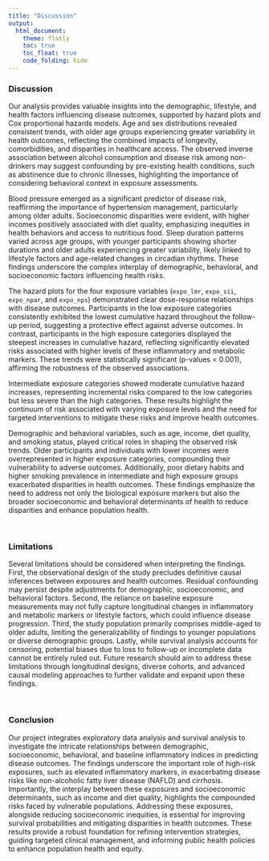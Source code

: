 ```yaml
---
title: "Discussion"
output: 
  html_document:
    theme: flatly
    toc: true
    toc_float: true
    code_folding: hide
---
```


### Discussion
Our analysis provides valuable insights into the demographic, lifestyle, and health factors influencing disease outcomes, supported by hazard plots and Cox proportional hazards models. Age and sex distributions revealed consistent trends, with older age groups experiencing greater variability in health outcomes, reflecting the combined impacts of longevity, comorbidities, and disparities in healthcare access. The observed inverse association between alcohol consumption and disease risk among non-drinkers may suggest confounding by pre-existing health conditions, such as abstinence due to chronic illnesses, highlighting the importance of considering behavioral context in exposure assessments.

Blood pressure emerged as a significant predictor of disease risk, reaffirming the importance of hypertension management, particularly among older adults. Socioeconomic disparities were evident, with higher incomes positively associated with diet quality, emphasizing inequities in health behaviors and access to nutritious food. Sleep duration patterns varied across age groups, with younger participants showing shorter durations and older adults experiencing greater variability, likely linked to lifestyle factors and age-related changes in circadian rhythms. These findings underscore the complex interplay of demographic, behavioral, and socioeconomic factors influencing health risks.

The hazard plots for the four exposure variables (`expo_lmr`, `expo_sii`, `expo_npar`, and `expo_nps`) demonstrated clear dose-response relationships with disease outcomes. Participants in the low exposure categories consistently exhibited the lowest cumulative hazard throughout the follow-up period, suggesting a protective effect against adverse outcomes. In contrast, participants in the high exposure categories displayed the steepest increases in cumulative hazard, reflecting significantly elevated risks associated with higher levels of these inflammatory and metabolic markers. These trends were statistically significant (p-values < 0.001), affirming the robustness of the observed associations.

Intermediate exposure categories showed moderate cumulative hazard increases, representing incremental risks compared to the low categories but less severe than the high categories. These results highlight the continuum of risk associated with varying exposure levels and the need for targeted interventions to mitigate these risks and improve health outcomes.

Demographic and behavioral variables, such as age, income, diet quality, and smoking status, played critical roles in shaping the observed risk trends. Older participants and individuals with lower incomes were overrepresented in higher exposure categories, compounding their vulnerability to adverse outcomes. Additionally, poor dietary habits and higher smoking prevalence in intermediate and high exposure groups exacerbated disparities in health outcomes. These findings emphasize the need to address not only the biological exposure markers but also the broader socioeconomic and behavioral determinants of health to reduce disparities and enhance population health.

<br> 

### Limitations
Several limitations should be considered when interpreting the findings. First, the observational design of the study precludes definitive causal inferences between exposures and health outcomes. Residual confounding may persist despite adjustments for demographic, socioeconomic, and behavioral factors. Second, the reliance on baseline exposure measurements may not fully capture longitudinal changes in inflammatory and metabolic markers or lifestyle factors, which could influence disease progression. Third, the study population primarily comprises middle-aged to older adults, limiting the generalizability of findings to younger populations or diverse demographic groups. Lastly, while survival analysis accounts for censoring, potential biases due to loss to follow-up or incomplete data cannot be entirely ruled out. Future research should aim to address these limitations through longitudinal designs, diverse cohorts, and advanced causal modeling approaches to further validate and expand upon these findings.

<br> 

### Conclusion
Our project integrates exploratory data analysis and survival analysis to investigate the intricate relationships between demographic, socioeconomic, behavioral, and baseline inflammatory indices in predicting disease outcomes. The findings underscore the important role of high-risk exposures, such as elevated inflammatory markers, in exacerbating disease risks like non-alcoholic fatty liver disease (NAFLD) and cirrhosis. Importantly, the interplay between these exposures and socioeconomic determinants, such as income and diet quality, highlights the compounded risks faced by vulnerable populations. Addressing these exposures, alongside reducing socioeconomic inequities, is essential for improving survival probabilities and mitigating disparities in health outcomes. These results provide a robust foundation for refining intervention strategies, guiding targeted clinical management, and informing public health policies to enhance population health and equity. 

